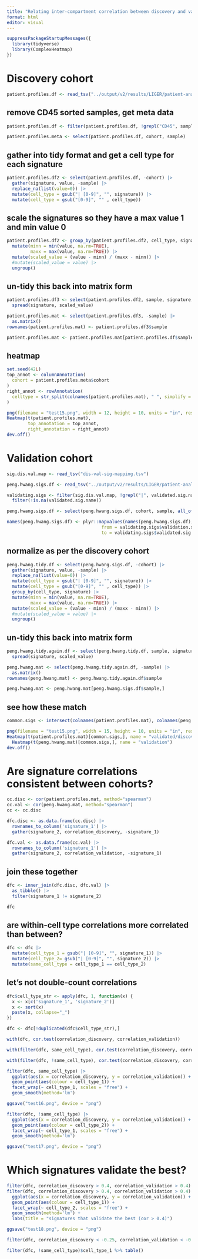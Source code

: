 ```yaml
---
title: "Relating inter-compartment correlation between discovery and validation"
format: html
editor: visual
---
```


```r
suppressPackageStartupMessages({
  library(tidyverse)
  library(ComplexHeatmap)
})
```

# Discovery cohort
```r
patient.profiles.df <- read_tsv("../output/v2/results/LIGER/patient-analysis/patient-signature-profiles/validated/loading-mean/patient-full-signature-profiles-loading-mean-validated.tsv")
```

## remove CD45 sorted samples, get meta data
```r
patient.profiles.df <- filter(patient.profiles.df, !grepl("CD45", sample))

patient.profiles.meta <- select(patient.profiles.df, cohort, sample)
```

## gather into tidy format and get a cell type for each signature
```r
patient.profiles.df2 <- select(patient.profiles.df, -cohort) |> 
  gather(signature, value, -sample) |> 
  replace_na(list(value=0)) |> 
  mutate(cell_type = gsub("| [0-9]", "", signature)) |> 
  mutate(cell_type = gsub("[0-9]", "" , cell_type))
```

## scale the signatures so they have a max value 1 and min value 0
```r
patient.profiles.df2 <- group_by(patient.profiles.df2, cell_type, signature) |>
  mutate(minn = min(value, na.rm=TRUE),
         maxx = max(value, na.rm=TRUE)) |>
  mutate(scaled_value = (value - minn) / (maxx - minn)) |>
  #mutate(scaled_value = value) |> 
  ungroup()
```

## un-tidy this back into matrix form
```r
patient.profiles.df3 <- select(patient.profiles.df2, sample, signature, scaled_value) |> 
  spread(signature, scaled_value)

patient.profiles.mat <- select(patient.profiles.df3, -sample) |> 
  as.matrix()
rownames(patient.profiles.mat) <- patient.profiles.df3$sample

patient.profiles.mat <- patient.profiles.mat[patient.profiles.df$sample,]
```

## heatmap
```r
set.seed(42L)
top_annot <- columnAnnotation(
  cohort = patient.profiles.meta$cohort
)
right_annot <- rowAnnotation(
  celltype = str_split(colnames(patient.profiles.mat), " ", simplify = T)[,1]
)

png(filename = "test15.png", width = 12, height = 10, units = "in", res = 321)
Heatmap(t(patient.profiles.mat),
        top_annotation = top_annot,
        right_annotation = right_annot)
dev.off()
```

# Validation cohort
```r
sig.dis.val.map <- read_tsv("dis-val-sig-mapping.tsv")
```

```r
peng.hwang.sigs.df <- read_tsv("../output/v2/results/LIGER/patient-analysis/patient-signature-profiles/validation/loading-mean/patient-full-signature-profiles-loading-mean-validation.tsv")
```

```r
validating.sigs <- filter(sig.dis.val.map, !grepl("|", validated.sig.name, fixed=TRUE)) |> 
  filter(!is.na(validated.sig.name))

peng.hwang.sigs.df <- select(peng.hwang.sigs.df, cohort, sample, all_of(validating.sigs$validation.sig.name))

names(peng.hwang.sigs.df) <- plyr::mapvalues(names(peng.hwang.sigs.df), 
                                    from = validating.sigs$validation.sig.name,
                                    to = validating.sigs$validated.sig.name)
```

## normalize as per the discovery cohort
```r
peng.hwang.tidy.df <- select(peng.hwang.sigs.df, -cohort) |> 
  gather(signature, value, -sample) |> 
  replace_na(list(value=0)) |>  
  mutate(cell_type = gsub("| [0-9]", "", signature)) |> 
  mutate(cell_type = gsub("[0-9]", "" , cell_type)) |>
  group_by(cell_type, signature) |>
  mutate(minn = min(value, na.rm=TRUE),
         maxx = max(value, na.rm=TRUE)) |>
  mutate(scaled_value = (value - minn) / (maxx - minn)) |>
  #mutate(scaled_value = value) |> 
  ungroup()
```

## un-tidy this back into matrix form
```r
peng.hwang.tidy.again.df <- select(peng.hwang.tidy.df, sample, signature, scaled_value) |> 
  spread(signature, scaled_value)

peng.hwang.mat <- select(peng.hwang.tidy.again.df, -sample) |> 
  as.matrix()
rownames(peng.hwang.mat) <- peng.hwang.tidy.again.df$sample

peng.hwang.mat <- peng.hwang.mat[peng.hwang.sigs.df$sample,]
```

## see how these match
```r
common.sigs <- intersect(colnames(patient.profiles.mat), colnames(peng.hwang.mat))

png(filename = "test15.png", width = 15, height = 10, units = "in", res = 321)
Heatmap(t(patient.profiles.mat)[common.sigs,], name = "validated/discovery") + 
  Heatmap(t(peng.hwang.mat)[common.sigs,], name = "validation")
dev.off()
```

# Are signature correlations consistent between cohorts?
```r
cc.disc <- cor(patient.profiles.mat, method="spearman")
cc.val <- cor(peng.hwang.mat, method="spearman")
cc <- cc.disc

dfc.disc <- as.data.frame(cc.disc) |> 
  rownames_to_column('signature_1') |> 
  gather(signature_2, correlation_discovery, -signature_1)

dfc.val <- as.data.frame(cc.val) |> 
  rownames_to_column('signature_1') |> 
  gather(signature_2, correlation_validation, -signature_1)
```

## join these together
```r
dfc <- inner_join(dfc.disc, dfc.val) |> 
  as_tibble() |> 
  filter(signature_1 != signature_2)

dfc
```

## are within-cell type correlations more correlated than between?
```r
dfc <- dfc |> 
  mutate(cell_type_1 = gsub("| [0-9]", "", signature_1)) |> 
  mutate(cell_type_2= gsub("| [0-9]", "", signature_2)) |> 
  mutate(same_cell_type = cell_type_1 == cell_type_2)
```

## let's not double-count correlations
```r
dfc$cell_type_str <- apply(dfc, 1, function(x) {
  x <- x[c('signature_1', 'signature_2')]
  x <- sort(x)
  paste(x, collapse="_")
})

dfc <- dfc[!duplicated(dfc$cell_type_str),] 
```

```r
with(dfc, cor.test(correlation_discovery, correlation_validation))

with(filter(dfc, same_cell_type), cor.test(correlation_discovery, correlation_validation))

with(filter(dfc, !same_cell_type), cor.test(correlation_discovery, correlation_validation))
```

```r
filter(dfc, same_cell_type) |> 
  ggplot(aes(x = correlation_discovery, y = correlation_validation)) +
  geom_point(aes(colour = cell_type_1)) +
  facet_wrap(~ cell_type_1, scales = "free") + 
  geom_smooth(method='lm')

ggsave("test16.png", device = "png")

filter(dfc, !same_cell_type) |> 
  ggplot(aes(x = correlation_discovery, y = correlation_validation)) +
  geom_point(aes(colour = cell_type_2)) +
  facet_wrap(~ cell_type_1, scales = "free") + 
  geom_smooth(method='lm')

ggsave("test17.png", device = "png")
```

# Which signatures validate the best?
```r
filter(dfc, correlation_discovery > 0.4, correlation_validation > 0.4)
filter(dfc, correlation_discovery > 0.4, correlation_validation > 0.4) |> 
  ggplot(aes(x = correlation_discovery, y = correlation_validation)) +
  geom_point(aes(colour = cell_type_1)) +
  facet_wrap(~ cell_type_2, scales = "free") + 
  geom_smooth(method='lm') + 
  labs(title = "signatures that validate the best (cor > 0.4)")

ggsave("test18.png", device = "png")
```

```r
filter(dfc, correlation_discovery < -0.25, correlation_validation < -0.25)
```

```r
filter(dfc, !same_cell_type)$cell_type_1 %>% table() 
```





